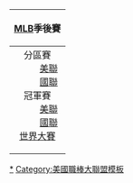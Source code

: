 {| class="infobox" style="font-size:90%;"
!align="center"|[[MLB]]季後賽
|-
|align="center"|
;分區賽
:[[美國聯盟分區賽|美聯]]
:[[國家聯盟分區賽|國聯]]
;冠軍賽
:[[美國聯盟冠軍賽|美聯]]
:[[國家聯盟冠軍賽|國聯]]
;[[世界大賽]]
|}<noinclude>
[[Category:美國職棒大聯盟季後賽與冠軍|*]]
[[Category:美國職棒大聯盟模板]]
</noinclude>